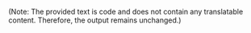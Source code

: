 
<Swagger url='/swagger/common.json' />

(Note: The provided text is code and does not contain any translatable content. Therefore, the output remains unchanged.)
